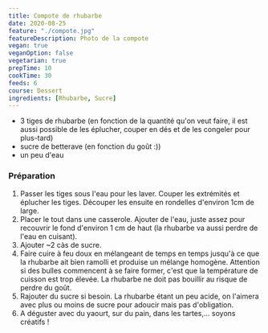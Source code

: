 ```yaml
---
title: Compote de rhubarbe
date: 2020-08-25
feature: "./compote.jpg"
featureDescription: Photo de la compote
vegan: true
veganOption: false
vegetarian: true
prepTime: 10
cookTime: 30
feeds: 6
course: Dessert
ingredients: [Rhubarbe, Sucre]
---
```


<Ingredients>

- 3 tiges de <Ing id="Rhubarbe">rhubarbe</Ing> (en fonction de la quantité qu'on veut faire, il est
aussi possible de les éplucher, couper en dés et de les congeler pour
plus-tard)
- <Ing id="Sucre">sucre</Ing> de betterave (en fonction du goût :))
- un peu d'eau

</Ingredients>

### Préparation

1. Passer les tiges sous l'eau pour les laver. Couper les extrémités et éplucher
les tiges. Découper les ensuite en rondelles d'environ 1cm de large.
2. Placer le tout dans une casserole. Ajouter de l'eau, juste assez pour
recouvrir le fond d'environ 1 cm de haut (la rhubarbe va aussi perdre de l'eau en cuisant).
3. Ajouter ~2 càs de sucre.
4. Faire cuire à feu doux en mélangeant de temps en temps jusqu'à ce que la
rhubarbe ait bien ramolli et produise un mélange homogène. Attention si
des bulles commencent à se faire former, c'est que la température de
cuisson est trop élevée. La rhubarbe ne doit pas bouillir au risque de
perdre du goût.
5. Rajouter du sucre si besoin. La rhubarbe étant un peu acide, on l'aimera avec plus ou moins de sucre pour adoucir mais pas d'obligation.
6. A déguster avec du yaourt, sur du pain, dans les tartes,... soyons créatifs !
